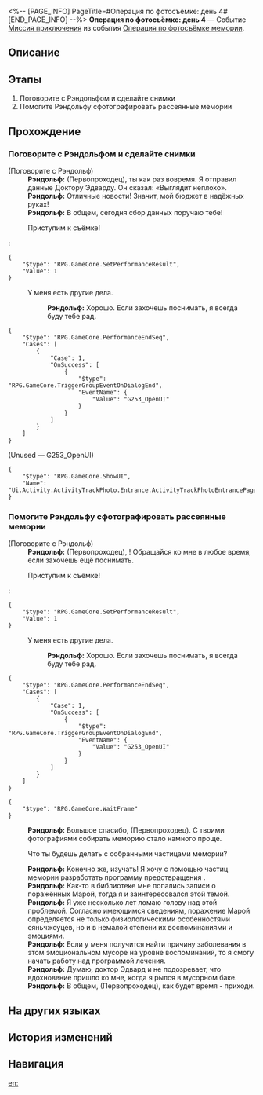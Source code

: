 <%-- [PAGE_INFO]
PageTitle=#Операция по фотосъёмке: день 4#
[END_PAGE_INFO] --%>
{{Дополнить|Диалоги.}}
{{Миссия Инфобокс
|id              = 8024304
|Название        = 
|Изображение     = Миссия Операция по фотосъёмке день 4.png
|Тип             = Миссия приключения
|Событие         = Операция по фотосъёмке мемории
|Глава           = 
|Условия         = Завершена [[Миссия приключения]] «[[Операция по фотосъёмке: день 3]]»
|Персонажи       = Первопроходец; Рэндольф
|СтартЛокация    = [[Лофу Сяньчжоу]] — [[Центральная гавань Приюта звёздных яликов]]
|Мир             = Лофу Сяньчжоу
|Предыдущая      = Операция по фотосъёмке: день 3
|Следующая       = Операция по фотосъёмке: день 5
|Награды         = Кредиты*1 000
}}
'''Операция по фотосъёмке: день 4''' — Событие [[Миссия приключения]] из события [[Операция по фотосъёмке мемории]].

==Описание==
{{Описание|<!--официальное описание из Перекрёстка судеб-->}}

==Этапы==
# Поговорите с Рэндольфом и сделайте снимки
# Помогите Рэндольфу сфотографировать рассеянные мемории

==Прохождение==
{{Дополнить}}
===Поговорите с Рэндольфом и сделайте снимки===
{{Описание миссии|тип=Миссия приключения|локация=Центральная гавань Приюта звёздных яликов|Терапевт-интерн Рэндольф подготовил план, как вернуть рассеянные сегодня мемории. Сделайте для Рэндольфа снимки местоположения целей.}}
{{Диалог Начало}}

;(Поговорите с Рэндольф)
:'''Рэндольф:''' (Первопроходец), ты как раз вовремя. Я отправил данные Доктору Эдварду. Он сказал: «Выглядит неплохо».
:'''Рэндольф:''' Отличные новости! Значит, мой бюджет в надёжных руках!
:'''Рэндольф:''' В общем, сегодня сбор данных поручаю тебе!
:{{Диалог|Журнал путешествий}} Приступим к съёмке!
:<pre>{
	"$type": "RPG.GameCore.SetPerformanceResult",
	"Value": 1
}</pre>
:{{Диалог|Выход}} У меня есть другие дела.
::'''Рэндольф:''' Хорошо. Если захочешь поснимать, я всегда буду тебе рад.
<pre>{
	"$type": "RPG.GameCore.PerformanceEndSeq",
	"Cases": [
		{
			"Case": 1,
			"OnSuccess": [
				{
					"$type": "RPG.GameCore.TriggerGroupEventOnDialogEnd",
					"EventName": {
						"Value": "G253_OpenUI"
					}
				}
			]
		}
	]
}</pre>

;(Unused &mdash; G253_OpenUI)
<pre>{
	"$type": "RPG.GameCore.ShowUI",
	"Name": "Ui.Activity.ActivityTrackPhoto.Entrance.ActivityTrackPhotoEntrancePage"
}</pre>
{{Диалог Конец}}

===Помогите Рэндольфу сфотографировать рассеянные мемории===
{{Описание миссии|тип=Миссия приключения|локация=Центральная гавань Приюта звёздных яликов|Помогите терапевту-интерну Рэндольфу сделать снимки, чтобы он смог поймать рассеянные мемории.}}
{{Диалог Начало}}

;(Поговорите с Рэндольф)
:'''Рэндольф:''' (Первопроходец), {{MC|ж=моя дорогая помощница|м=мой дорогой помощник}}! Обращайся ко мне в любое время, если захочешь ещё поснимать.
:{{Диалог|Журнал путешествий}} Приступим к съёмке!
:<pre>{
	"$type": "RPG.GameCore.SetPerformanceResult",
	"Value": 1
}</pre>
:{{Диалог|Выход}} У меня есть другие дела.
::'''Рэндольф:''' Хорошо. Если захочешь поснимать, я всегда буду тебе рад.
<pre>{
	"$type": "RPG.GameCore.PerformanceEndSeq",
	"Cases": [
		{
			"Case": 1,
			"OnSuccess": [
				{
					"$type": "RPG.GameCore.TriggerGroupEventOnDialogEnd",
					"EventName": {
						"Value": "G253_OpenUI"
					}
				}
			]
		}
	]
}</pre>
<pre>{
	"$type": "RPG.GameCore.WaitFrame"
}</pre>
:'''Рэндольф:''' Большое спасибо, (Первопроходец). С твоими фотографиями собирать меморию стало намного проще.
:{{Диалог|Стрелка}} Что ты будешь делать с собранными частицами мемории?
:'''Рэндольф:''' Конечно же, изучать! Я хочу с помощью частиц мемории разработать программу предотвращения {{Rubi|распада личности|поражение Марой}}.
:'''Рэндольф:''' Как-то в библиотеке мне попались записи о поражённых Марой, тогда я и заинтересовался этой темой.
:'''Рэндольф:''' Я уже несколько лет ломаю голову над этой проблемой. Согласно имеющимся сведениям, поражение Марой определяется не только физиологическими особенностями сяньчжоуцев, но и в немалой степени их воспоминаниями и эмоциями.
:'''Рэндольф:''' Если у меня получится найти причину заболевания в этом эмоциональном мусоре на уровне воспоминаний, то я смогу начать работу над программой лечения.
:'''Рэндольф:''' Думаю, доктор Эдвард и не подозревает, что вдохновение пришло ко мне, когда я рылся в мусорном баке.
:'''Рэндольф:''' В общем, (Первопроходец), как будет время - приходи.
{{Диалог Конец}}

==На других языках==
{{На других языках
|en   = Operation Snapshot: Day 4
|zhs  = 留影计划·第四日
|zht  = 留影計畫•第四日
|ja   = スナップショット計画・4日目
|ko   = 촬영 계획•4일차
|es   = Operación instantáneas: Día 4
|fr   = Opération cliché&nbsp;: Jour 4
|ru   = Операция по фотосъёмке: день 4
|th   = แผนถ่ายภาพ: วันที่ 4
|vi   = Kế Hoạch Lưu Giữ Ảnh: Ngày 4
|de   = Operation Schattenspiel: Tag 4
|id   = Proyek Pemotretan: Hari 4
|pt   = Operação Captura: Dia 4
}}

==История изменений==
{{История изменений|3.5}}

==Навигация==
{{Миссия приключения Навбокс|Глава }}

[[en:]]
